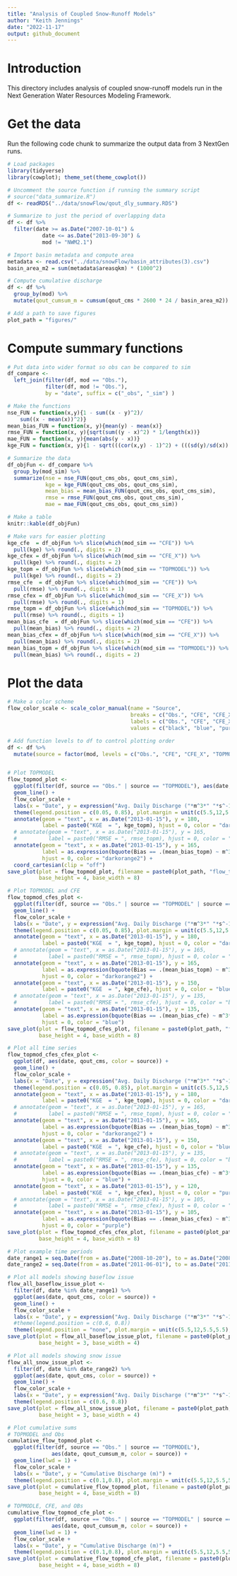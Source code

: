 ```yaml
---
title: "Analysis of Coupled Snow-Runoff Models"
author: "Keith Jennings"
date: "2022-11-17"
output: github_document
---
```


# Introduction 

This directory includes analysis of coupled snow-runoff models run in the Next Generation Water Resources Modeling Framework.

# Get the data

Run the following code chunk to summarize the output data from 3 NextGen runs.

```r
# Load packages
library(tidyverse)
library(cowplot); theme_set(theme_cowplot())

# Uncomment the source function if running the summary script
# source("data_summarize.R")
df <- readRDS("../data/snowFlow/qout_dly_summary.RDS")

# Summarize to just the period of overlapping data
df <- df %>% 
  filter(date >= as.Date("2007-10-01") &
           date <= as.Date("2013-09-30") &
           mod != "NWM2.1")

# Import basin metadata and compute area
metadata <- read.csv("../data/snowFlow/basin_attributes(3).csv")
basin_area_m2 = sum(metadata$areasqkm) * (1000^2)

# Compute cumulative discharge
df <- df %>% 
  group_by(mod) %>% 
  mutate(qout_cumsum_m = cumsum(qout_cms * 2600 * 24 / basin_area_m2))

# Add a path to save figures
plot_path = "figures/"
```

# Compute summary functions
```r
# Put data into wider format so obs can be compared to sim
df_compare <- 
  left_join(filter(df, mod == "Obs."),
            filter(df, mod != "Obs."),
            by = "date", suffix = c("_obs", "_sim") )

# Make the functions
nse_FUN = function(x,y){1 - sum((x - y)^2)/
    sum((x - mean(x))^2)}
mean_bias_FUN = function(x, y){mean(y) - mean(x)}
rmse_FUN = function(x, y){sqrt(sum((y - x)^2) * 1/length(x))}
mae_FUN = function(x, y){mean(abs(y - x))}
kge_FUN = function(x, y){1 - sqrt(((cor(x,y) - 1)^2) + (((sd(y)/sd(x)) - 1)^2) + (((mean(y)/mean(x)) - 1)^2))}

# Summarize the data
df_objFun <- df_compare %>% 
  group_by(mod_sim) %>% 
  summarize(nse = nse_FUN(qout_cms_obs, qout_cms_sim),
            kge = kge_FUN(qout_cms_obs, qout_cms_sim),
            mean_bias = mean_bias_FUN(qout_cms_obs, qout_cms_sim),
            rmse = rmse_FUN(qout_cms_obs, qout_cms_sim),
            mae = mae_FUN(qout_cms_obs, qout_cms_sim))

# Make a table
knitr::kable(df_objFun)

# Make vars for easier plotting
kge_cfe  = df_objFun %>% slice(which(mod_sim == "CFE")) %>% 
  pull(kge) %>% round(., digits = 2)
kge_cfex = df_objFun %>% slice(which(mod_sim == "CFE_X")) %>% 
  pull(kge) %>% round(., digits = 2)
kge_topm = df_objFun %>% slice(which(mod_sim == "TOPMODEL")) %>% 
  pull(kge) %>% round(., digits = 2)
rmse_cfe  = df_objFun %>% slice(which(mod_sim == "CFE")) %>% 
  pull(rmse) %>% round(., digits = 1)
rmse_cfex = df_objFun %>% slice(which(mod_sim == "CFE_X")) %>% 
  pull(rmse) %>% round(., digits = 1)
rmse_topm = df_objFun %>% slice(which(mod_sim == "TOPMODEL")) %>% 
  pull(rmse) %>% round(., digits = 1)
mean_bias_cfe  = df_objFun %>% slice(which(mod_sim == "CFE")) %>% 
  pull(mean_bias) %>% round(., digits = 2)
mean_bias_cfex = df_objFun %>% slice(which(mod_sim == "CFE_X")) %>% 
  pull(mean_bias) %>% round(., digits = 2)
mean_bias_topm = df_objFun %>% slice(which(mod_sim == "TOPMODEL")) %>% 
  pull(mean_bias) %>% round(., digits = 2)

```

# Plot the data

```r
# Make a color scheme
flow_color_scale <- scale_color_manual(name = "Source", 
                                       breaks = c("Obs.", "CFE", "CFE_X", "TOPMODEL"),
                                       labels = c("Obs.", "CFE", "CFE_X", "TOPMODEL"),
                                       values = c("black", "blue", "purple", "darkorange2"))

# Add function levels to df to control plotting order
df <- df %>% 
  mutate(source = factor(mod, levels = c("Obs.", "CFE", "CFE_X", "TOPMODEL")))


# Plot TOPMODEL
flow_topmod_plot <- 
  ggplot(filter(df, source == "Obs." | source == "TOPMODEL"), aes(date, qout_cms, color = source)) +
  geom_line() +
  flow_color_scale +
  labs(x = "Date", y = expression("Avg. Daily Discharge ("*m^3*" "*s^-1*")")) +
  theme(legend.position = c(0.05, 0.85), plot.margin = unit(c(5.5,12,5.5,5.5), "pt")) +
  annotate(geom = "text", x = as.Date("2013-01-15"), y = 180,
           label = paste0("KGE  = ", kge_topm), hjust = 0, color = "darkorange2") +
  # annotate(geom = "text", x = as.Date("2013-01-15"), y = 165,
  #          label = paste0("RMSE = ", rmse_topm), hjust = 0, color = "darkorange2") +
  annotate(geom = "text", x = as.Date("2013-01-15"), y = 165,
           label = as.expression(bquote(Bias == .(mean_bias_topm) ~ m^3*"/s")), 
           hjust = 0, color = "darkorange2") +
  coord_cartesian(clip = "off")
save_plot(plot = flow_topmod_plot, filename = paste0(plot_path, "flow_topmod.png"), 
          base_height = 4, base_width = 8)

# Plot TOPMODEL and CFE
flow_topmod_cfes_plot <-
  ggplot(filter(df, source == "Obs." | source == "TOPMODEL" | source == "CFE"), aes(date, qout_cms, color = source)) +
  geom_line() +
  flow_color_scale +
  labs(x = "Date", y = expression("Avg. Daily Discharge ("*m^3*" "*s^-1*")"))   +
  theme(legend.position = c(0.05, 0.85), plot.margin = unit(c(5.5,12,5.5,5.5), "pt")) +
  annotate(geom = "text", x = as.Date("2013-01-15"), y = 180,
           label = paste0("KGE  = ", kge_topm), hjust = 0, color = "darkorange2") +
  # annotate(geom = "text", x = as.Date("2013-01-15"), y = 165,
  #          label = paste0("RMSE = ", rmse_topm), hjust = 0, color = "darkorange2") +
  annotate(geom = "text", x = as.Date("2013-01-15"), y = 165,
           label = as.expression(bquote(Bias == .(mean_bias_topm) ~ m^3*"/s")), 
           hjust = 0, color = "darkorange2") +
  annotate(geom = "text", x = as.Date("2013-01-15"), y = 150,
           label = paste0("KGE  = ", kge_cfe), hjust = 0, color = "blue") +
  # annotate(geom = "text", x = as.Date("2013-01-15"), y = 135,
  #          label = paste0("RMSE = ", rmse_cfe), hjust = 0, color = "blue")
  annotate(geom = "text", x = as.Date("2013-01-15"), y = 135,
           label = as.expression(bquote(Bias == .(mean_bias_cfe) ~ m^3*"/s")), 
           hjust = 0, color = "blue")
save_plot(plot = flow_topmod_cfes_plot, filename = paste0(plot_path, "flow_topmod_cfes.png"), 
          base_height = 4, base_width = 8)

# Plot all time series
flow_topmod_cfes_cfex_plot <- 
  ggplot(df, aes(date, qout_cms, color = source)) +
  geom_line() +
  flow_color_scale +
  labs(x = "Date", y = expression("Avg. Daily Discharge ("*m^3*" "*s^-1*")")) +
  theme(legend.position = c(0.05, 0.85), plot.margin = unit(c(5.5,12,5.5,5.5), "pt")) +
  annotate(geom = "text", x = as.Date("2013-01-15"), y = 180,
           label = paste0("KGE  = ", kge_topm), hjust = 0, color = "darkorange2") +
  # annotate(geom = "text", x = as.Date("2013-01-15"), y = 165,
  #          label = paste0("RMSE = ", rmse_topm), hjust = 0, color = "darkorange2") +
  annotate(geom = "text", x = as.Date("2013-01-15"), y = 165,
           label = as.expression(bquote(Bias == .(mean_bias_topm) ~ m^3*"/s")), 
           hjust = 0, color = "darkorange2") +
  annotate(geom = "text", x = as.Date("2013-01-15"), y = 150,
           label = paste0("KGE  = ", kge_cfe), hjust = 0, color = "blue") +
  # annotate(geom = "text", x = as.Date("2013-01-15"), y = 135,
  #          label = paste0("RMSE = ", rmse_cfe), hjust = 0, color = "blue")
  annotate(geom = "text", x = as.Date("2013-01-15"), y = 135,
           label = as.expression(bquote(Bias == .(mean_bias_cfe) ~ m^3*"/s")), 
           hjust = 0, color = "blue") + 
  annotate(geom = "text", x = as.Date("2013-01-15"), y = 120,
           label = paste0("KGE  = ", kge_cfex), hjust = 0, color = "purple") +
  # annotate(geom = "text", x = as.Date("2013-01-15"), y = 105,
  #          label = paste0("RMSE = ", rmse_cfex), hjust = 0, color = "purple")
  annotate(geom = "text", x = as.Date("2013-01-15"), y = 105,
           label = as.expression(bquote(Bias == .(mean_bias_cfex) ~ m^3*"/s")), 
           hjust = 0, color = "purple")
save_plot(plot = flow_topmod_cfes_cfex_plot, filename = paste0(plot_path, "flow_topmod_cfes_cfex.png"), 
          base_height = 4, base_width = 8)

# Plot example time periods
date_range1 = seq.Date(from = as.Date("2008-10-20"), to = as.Date("2008-12-15"), by = "1 day")
date_range2 = seq.Date(from = as.Date("2011-06-01"), to = as.Date("2011-12-01"), by = "1 day")

# Plot all models showing baseflow issue
flow_all_baseflow_issue_plot <- 
  filter(df, date %in% date_range1) %>% 
  ggplot(aes(date, qout_cms, color = source)) +
  geom_line() +
  flow_color_scale +
  labs(x = "Date", y = expression("Avg. Daily Discharge ("*m^3*" "*s^-1*")"))+
  #theme(legend.position = c(0.6, 0.8))
  theme(legend.position = "none", plot.margin = unit(c(5.5,12,5.5,5.5), "pt"))
save_plot(plot = flow_all_baseflow_issue_plot, filename = paste0(plot_path, "flow_all_baseflow_issue.png"), 
          base_height = 3, base_width = 4)

# Plot all models showing snow issue
flow_all_snow_issue_plot <-
  filter(df, date %in% date_range2) %>% 
  ggplot(aes(date, qout_cms, color = source)) +
  geom_line() +
  flow_color_scale +
  labs(x = "Date", y = expression("Avg. Daily Discharge ("*m^3*" "*s^-1*")")) +
  theme(legend.position = c(0.6, 0.8))
save_plot(plot = flow_all_snow_issue_plot, filename = paste0(plot_path, "flow_all_snow_issue.png"), 
          base_height = 3, base_width = 4)

# Plot cumulative sums
# TOPMODEL and Obs
cumulative_flow_topmod_plot <-
  ggplot(filter(df, source == "Obs." | source == "TOPMODEL"), 
              aes(date, qout_cumsum_m, color = source)) +
  geom_line(lwd = 1) +
  flow_color_scale +
  labs(x = "Date", y = "Cumulative Discharge (m)") +
  theme(legend.position = c(0.1,0.8), plot.margin = unit(c(5.5,12,5.5,5.5), "pt"))
save_plot(plot = cumulative_flow_topmod_plot, filename = paste0(plot_path, "cumulative_flow_topmod.png"), 
          base_height = 4, base_width = 8)

# TOPMODLE, CFE, and OBs
cumulative_flow_topmod_cfe_plot <-
  ggplot(filter(df, source == "Obs." | source == "TOPMODEL" | source == "CFE"), 
              aes(date, qout_cumsum_m, color = source)) +
  geom_line(lwd = 1) +
  flow_color_scale +
  labs(x = "Date", y = "Cumulative Discharge (m)") +
  theme(legend.position = c(0.1,0.8), plot.margin = unit(c(5.5,12,5.5,5.5), "pt"))
save_plot(plot = cumulative_flow_topmod_cfe_plot, filename = paste0(plot_path, "cumulative_flow_topmod_cfe.png"), 
          base_height = 4, base_width = 8)

```

